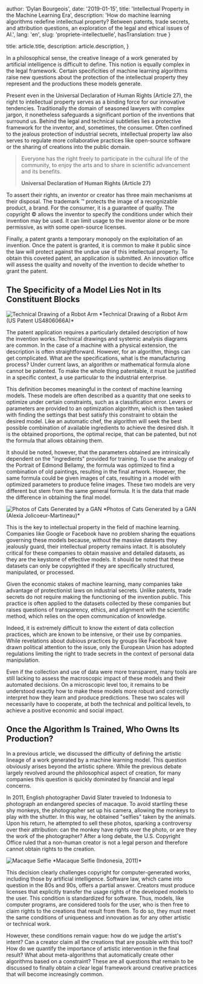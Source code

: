 
  author: 'Dylan Bourgeois',
  date: '2019-01-15',
  title: 'Intellectual Property in the Machine Learning Era',
  description: 'How do machine learning algorithms redefine intellectual property? Between patents, trade secrets, and attribution questions, an exploration of the legal and ethical issues of AI.',
  lang: 'en',
  slug: 'propriete-intellectuelle',
  hasTranslation: true
}

  title: article.title,
  description: article.description,
}


In a philosophical sense, the creative lineage of a work generated by artificial intelligence is difficult to define. This notion is equally complex in the legal framework. Certain specificities of machine learning algorithms raise new questions about the protection of the intellectual property they represent and the productions these models generate.

Present even in the Universal Declaration of Human Rights (Article 27), the right to intellectual property serves as a binding force for our innovative tendencies. Traditionally the domain of seasoned lawyers with complex jargon, it nonetheless safeguards a significant portion of the inventions that surround us. Behind the legal and technical subtleties lies a protective framework for the inventor, and, sometimes, the consumer. Often confined to the jealous protection of industrial secrets, intellectual property law also serves to regulate more collaborative practices like open-source software or the sharing of creations into the public domain.

> Everyone has the right freely to participate in the cultural life of the community, to enjoy the arts and to share in scientific advancement and its benefits.
> 
> **Universal Declaration of Human Rights (Article 27)**

To assert their rights, an inventor or creator has three main mechanisms at their disposal. The trademark ™ protects the image of a recognizable product, a brand. For the consumer, it is a guarantee of quality. The copyright © allows the inventor to specify the conditions under which their invention may be used. It can limit usage to the inventor alone or be more permissive, as with some open-source licenses.

Finally, a patent grants a temporary monopoly on the exploitation of an invention. Once the patent is granted, it is common to make it public since the law will protect against the undue use of this intellectual property. To obtain this coveted patent, an application is submitted. An innovation office will assess the quality and novelty of the invention to decide whether to grant the patent.

## The Specificity of a Model Lies Not in Its Constituent Blocks

<Image src={brasRobot} alt="Technical Drawing of a Robot Arm" />
*Technical Drawing of a Robot Arm (US Patent US4806066A)*

The patent application requires a particularly detailed description of how the invention works. Technical drawings and systemic analysis diagrams are common. In the case of a machine with a physical extension, the description is often straightforward. However, for an algorithm, things can get complicated. What are the specifications, what is the manufacturing process? Under current laws, an algorithm or mathematical formula alone cannot be patented. To make the whole thing patentable, it must be justified in a specific context, a use particular to the industrial enterprise.

This definition becomes meaningful in the context of machine learning models. These models are often described as a quantity that one seeks to optimize under certain constraints, such as a classification error. Levers or parameters are provided to an optimization algorithm, which is then tasked with finding the settings that best satisfy this constraint to obtain the desired model. Like an automatic chef, the algorithm will seek the best possible combination of available ingredients to achieve the desired dish. It is the obtained proportions, the optimal recipe, that can be patented, but not the formula that allows obtaining them.

It should be noted, however, that the parameters obtained are intrinsically dependent on the "ingredients" provided for training. To use the analogy of the Portrait of Edmond Bellamy, the formula was optimized to find a combination of old paintings, resulting in the final artwork. However, the same formula could be given images of cats, resulting in a model with optimized parameters to produce feline images. These two models are very different but stem from the same general formula. It is the data that made the difference in obtaining the final model.

<Image src={catSpace} alt="Photos of Cats Generated by a GAN" />
*Photos of Cats Generated by a GAN (Alexia Jolicoeur-Martineau)*

This is the key to intellectual property in the field of machine learning. Companies like Google or Facebook have no problem sharing the equations governing these models because, without the massive datasets they jealously guard, their intellectual property remains intact. It is absolutely critical for these companies to obtain massive and detailed datasets, as they are the keystone of effective models. It should be noted that these datasets can only be copyrighted if they are specifically structured, manipulated, or processed.

Given the economic stakes of machine learning, many companies take advantage of protectionist laws on industrial secrets. Unlike patents, trade secrets do not require making the functioning of the invention public. This practice is often applied to the datasets collected by these companies but raises questions of transparency, ethics, and alignment with the scientific method, which relies on the open communication of knowledge.

Indeed, it is extremely difficult to know the extent of data collection practices, which are known to be intensive, or their use by companies. While revelations about dubious practices by groups like Facebook have drawn political attention to the issue, only the European Union has adopted regulations limiting the right to trade secrets in the context of personal data manipulation.

Even if the collection and use of data were more transparent, many tools are still lacking to assess the macroscopic impact of these models and their automated decisions. On a microscopic level too, it remains to be understood exactly how to make these models more robust and correctly interpret how they learn and produce predictions. These two scales will necessarily have to cooperate, at both the technical and political levels, to achieve a positive economic and social impact.

## Once the Algorithm Is Trained, Who Owns Its Production?

In a previous article, we discussed the difficulty of defining the artistic lineage of a work generated by a machine learning model. This question obviously arises beyond the artistic sphere. While the previous debate largely revolved around the philosophical aspect of creation, for many companies this question is quickly dominated by financial and legal concerns.

In 2011, English photographer David Slater traveled to Indonesia to photograph an endangered species of macaque. To avoid startling these shy monkeys, the photographer set up his camera, allowing the monkeys to play with the shutter. In this way, he obtained "selfies" taken by the animals. Upon his return, he attempted to sell these photos, sparking a controversy over their attribution: can the monkey have rights over the photo, or are they the work of the photographer? After a long debate, the U.S. Copyright Office ruled that a non-human creator is not a legal person and therefore cannot obtain rights to the creation.

<Image src={monkeySelfie} alt="Macaque Selfie" />
*Macaque Selfie (Indonesia, 2011)*

This decision clearly challenges copyright for computer-generated works, including those by artificial intelligence. Software law, which came into question in the 80s and 90s, offers a partial answer. Creators must produce licenses that explicitly transfer the usage rights of the developed models to the user. This condition is standardized for software. Thus, models, like computer programs, are considered tools for the user, who is then free to claim rights to the creations that result from them. To do so, they must meet the same conditions of uniqueness and innovation as for any other artistic or technical work.

However, these conditions remain vague: how do we judge the artist's intent? Can a creator claim all the creations that are possible with this tool? How do we quantify the importance of artistic intervention in the final result? What about meta-algorithms that automatically create other algorithms based on a constraint? These are all questions that remain to be discussed to finally obtain a clear legal framework around creative practices that will become increasingly common. 